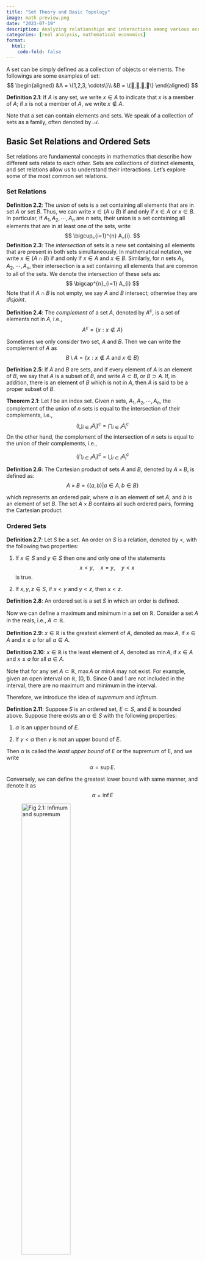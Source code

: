 ```yaml
---
title: "Set Theory and Basic Topology"
image: math preview.png
date: "2023-07-19"
description: Analyzing relationships and interactions among various economic elements.
categories: [real analysis, mathematical economics]
format:
  html: 
    code-fold: false
---
```


A set can be simply defined as a collection of objects or elements. The followings are some examples of set:
$$
\begin{aligned}
&A = \{1,2,3, \cdots\}\\
&B = \{🍎,🍌,🍉,🍇\}
\end{aligned}
$$

$\textbf{Definition 2.1}:$ If $A$ is any set, we write $x \in A$ to indicate that $x$ is a member of $A$; if $x$ is not a member of $A$, we write $x \notin A$.

Note that a set can contain elements and sets. We speak of a collection of sets as a family, often denoted by $\mathcal{A}$.

## Basic Set Relations and Ordered Sets

Set relations are fundamental concepts in mathematics that describe how different sets relate to each other. Sets are collections of distinct elements, and set relations allow us to understand their interactions. Let's explore some of the most common set relations.

### Set Relations

$\textbf{Definition 2.2}:$ The *union* of sets is a set containing all elements that are in set $A$ or set $B$. Thus, we can write $x \in (A \cup B)$ if and only if $x \in A$  or $x \in B$. In particular, if $A_{1}, A_{2}, \cdots, A_{n}$ are $n$ sets, their union is a set containing all elements that are in at least one of the sets, write
$$
\bigcup_{i=1}^{n} A_{i}.
$$
$\textbf{Definition 2.3}:$ The *intersection* of sets is a new set containing all elements that are present in both sets simultaneously. In mathematical notation, we write $x \in (A \cap B)$ if and only if $x \in A$ and $x \in B$. Similarly, for $n$ sets $A_{1}, A_{2}, \cdots, A_{n}$, their intersection is a set containing all elements that are common to all of the sets. We denote the intersection of these sets as:
$$
\bigcap^{n}_{i=1} A_{i}
$$
Note that if $A \cap B$ is not empty, we say $A$ and $B$ intersect; otherwise they are *disjoint*.

$\textbf{Definition 2.4}:$ The *complement* of a set $A$, denoted by $A^{c}$, is a set of elements not in $A$, i.e.,
$$
A^{c} = \{x: x \notin A\}
$$

Sometimes we only consider two set, $A$ and $B$. Then we can write the complement of $A$ as
$$
B \setminus A = \{x: x \notin A \text{ and } x \in B \}
$$

$\textbf{Definition 2.5}:$ If $A$ and $B$ are sets, and if every element of $A$ is an element of $B$, we say that $A$ is a subset of $B$, and write $A \subset B$, or $B \supset A$. If, in addition, there is an element of $B$ which is not in $A$, then $A$ is said to be a proper subset of $B$.

$\textbf{Theorem 2.1}:$ Let $I$ be an index set. Given $n$ sets, $A_{1}, A_{2}, \cdots, A_{n}$, the complement of the union of $n$ sets is equal to the intersection of their complements, i.e.,
$$
\left(\bigcup_{i \in I}A_{i}\right)^{c} = \bigcap_{i \in I} A_{i}^{c}
$$
On the other hand, the complement of the intersection of $n$ sets is equal to the union of their complements, i.e.,

$$
\left(\bigcap_{i \in I}A_{i}\right)^{c} = \bigcup_{i \in I} A_{i}^{c}
$$

$\textbf{Definition 2.6}:$ The Cartesian product of sets $A$ and $B$, denoted by $A \times B$, is defined as:
$$
A \times B= \{(a,b) \lvert a \in A,b \in B\}
$$

which represents an ordered pair, where $a$ is an element of set $A$, and $b$ is an element of set $B$. The set $A \times B$ contains all such ordered pairs, forming the Cartesian product.

### Ordered Sets

$\textbf{Definition 2.7}:$ Let $S$ be a set. An order on $S$ is a relation, denoted by $<$, with the following two properties:

1. If $x \in S$ and $y \in S$ then one and only one of the statements 
$$
x<y,\quad x=y, \quad y<x
$$
is true.

2. If $x, y, z \in S$, if $x < y$ and $y < z$, then $x < z$.

$\textbf{Definition 2.8}:$ An ordered set is a set $S$ in which an order is defined.

Now we can define a maximum and minimum in a set on $\mathbb{R}$. Consider a set $A$ in the reals, i.e., $A \subset \mathbb{R}$.

$\textbf{Definition 2.9}$: $x \in \mathbb{R}$ is the greatest element of $A$, denoted as $\max A$, if $x \in A$ and $x \geq a$ for all $a \in A$.

$\textbf{Definition 2.10}:$ $x \in \mathbb{R}$ is the least element of $A$, denoted as $\min A$, if $x \in A$ and $x \leq a$ for all $a \in A$.

Note that for any set $A \subset \mathbb{R}$, $\max A$ or $\min A$ may not exist. For example, given an open interval on $\mathbb{R}$, $(0, 1)$. Since $0$ and $1$ are not included in the interval, there are no maximum and minimum in the interval.

Therefore, we introduce the idea of *supremum* and *infimum.*

$\textbf{Definition 2.11}:$ Suppose $S$ is an ordered set, $E \subset S$, and $E$ is bounded above. Suppose there exists an $\alpha \in S$ with the following properties: 

1. $\alpha$ is an upper bound of $E$.

2. If $\gamma < \alpha$ then $\gamma$ is not an upper bound of $E$.

Then $\alpha$ is called the *least upper bound* of $E$ or the supremum of E, and we write
$$
\alpha = \sup E.
$$

Conversely, we can define the greatest lower bound with same manner, and denote it as
$$
\alpha = \inf E
$$

![Fig 2.1: Infimum and supremum](https://upload.wikimedia.org/wikipedia/commons/0/0a/Infimum_illustration.svg){fig-align="center" width=55%}


## Basic Topology

$\textbf{Definition 2.12}:$ The Euclidean space is the space of vectors of real numbers with $n$ components, denoted by $\mathbb{R}^{n}$. Consider $\left(\mathbb{R}^{n}, d\right)$, where $d$ is Euclidean metric, i.e.,
$$
d(\mathbf{x}, \mathbf{y}) = \sqrt{\sum^{n}_{i=1}(x_{i} - y_{i})^2}, \;\; \forall\mathbf{x}, \mathbf{y} \in \mathbb{R}^{n}.
$$
$\textbf{Definition 2.13}:$ For $x \in \mathbb{R}^{n}$ and $\varepsilon \in \mathbb{R}$, we define a $\varepsilon$-open ball/neighborhood of $x$ as
$$
B_{\varepsilon}(x) = \{y \in \mathbb{R}^{n}\lvert d(x,y) < \varepsilon\}
$$

![Fig 2.2: Neighborhood](https://upload.wikimedia.org/wikipedia/commons/7/79/Neighborhood_illust1.svg){fig-align="center" width=55%}

### Open Sets and Closed Sets

In fact, there are numerous ways to define what an open set is. However, in this note, we use graphical way to define the abstract idea of open set.

$\textbf{Definition 2.14}:$ We say $G \in \mathbb{R}^{n}$ is an open set if for all $x \in G$, there exists $\varepsilon_{x} > 0$, such that $B_{\varepsilon}(x) \subset G$.

![Fig 2.3 Example of open set](fig3.svg){fig-align="center" width=35%}

$\textbf{Theorem 2.2}:$

1. $\varnothing$ and $\mathbb{R}^{n}$ are open.

2. For any collection $\{G_{\alpha}\}$ of open sets, $\bigcup_{\alpha}G_{\alpha}$ is open.

3. For any finite collection $G_{1}, G_{2}, \cdots, G_{n}$ of open sets, $\bigcap^{n}_{i=1}G_{i}$ is open.

$\textit{Proof}.$ 

1. Trivial.

2. Take any $x \in \bigcup_{\alpha}G_{\alpha}$, then $x \in G_{\alpha^{\prime}}$ for some $\alpha^{\prime}$. Since $G_{\alpha^{\prime}}$ is open, there exists $\varepsilon > 0$, $B_{\varepsilon}(x) \subset G_{\alpha^{\prime}}$.

&nbsp;&nbsp;&nbsp;&nbsp;&nbsp;&nbsp; For any $y \in B_{\varepsilon}(x)$, $y \in G_{\alpha^{\prime}}$, so that $y \in \bigcup_{\alpha}G_{\alpha}$, then $B_{\varepsilon}(x) \subset \bigcup_{\alpha}G_{\alpha}$.

3. Take any $x \in \bigcap^{n}_{i=1}G_{i}$, then $x \in G_{i}$ for all $i = 1, 2, \cdots, n$. Since $G_{i}$ is open, there exists $\varepsilon_{i} > 0$, such that $B_{\varepsilon_{i}}(x) \subset G_{i}$.

&nbsp;&nbsp;&nbsp;&nbsp;&nbsp;&nbsp; Let $\varepsilon = \min\{\varepsilon_{1}, \varepsilon_{2}, \cdots, \varepsilon_{n}\}$, then $B_{\varepsilon}(x) \subset G_{i}$  for $i = 1, 2, \cdots, n$, then $B_{\varepsilon}(x) \subset \bigcap^{n}_{i=1}G_{i}$.

Notice that we consider finite case in (3) for the absolute existence of minimum. If we consider infinite case, we cannot guarantee that minimum exists.

$\textbf{Definition 2.15}:$ A system $\mathcal{T} = \{S_{\alpha}\}_{\alpha \in A}$ is a topology on $\mathbf{X}$ if:

1. $\varnothing, \mathbf{X} \in \mathcal{T}$;

2. For all $\{S_{\beta}\}$ with $S_{\beta} \in \mathcal{T}$, then $\bigcup_{\beta}S_{\beta} \in \mathcal{T}$;

3. For all $\{S_{i}\}^{k}_{i=1}$ with $S_{i} \in \mathcal{T}$, then $\bigcap^{k}_{i=1}S_{i} \in \mathcal{T}$.

$\textbf{Definition 2.16}:$ $F \in \mathbb{R}^{n}$ is closed if $G^{c}$ is open.

$\textbf{Theorem 2.3}:$

1. $\varnothing$ and $\mathbb{R}^{n}$ are closed.

2. For any collection $\{F_{\alpha}\}$ of closed sets, $\bigcap_{\alpha}F_{\alpha}$ is closed.

3. For any finite collection $F_{1}, F_{2}, \cdots, F_{n}$ of open sets, $\bigcup^{n}_{i=1}F_{i}$ is closed.









